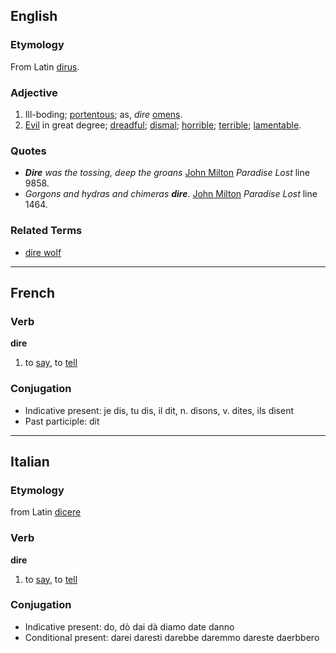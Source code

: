 ==English==
===Etymology===
From Latin [[dirus]].
===Adjective===
# Ill-boding; [[portentous]]; as, ''dire'' [[omen]]s.
# [[Evil]] in great degree; [[dreadful]]; [[dismal]]; [[horrible]]; [[terrible]]; [[lamentable]].

===Quotes===
* '''''Dire''' was the tossing, deep the groans'' [[John Milton]] ''Paradise Lost'' line 9858.
* ''Gorgons and hydras and chimeras '''dire'''''. [[John Milton]] ''Paradise Lost'' line 1464.

===Related Terms===
*[[dire wolf]]
----

==French==
===Verb===
'''dire'''

# to [[say]], to [[tell]]

===Conjugation===
*Indicative present: je dis, tu dis, il dit, n. disons, v. dites, ils disent
*Past participle: dit

----

==Italian==
===Etymology===
from Latin [[dicere]]

===Verb===
'''dire'''

#to [[say]], to [[tell]]

===Conjugation===
*Indicative present: do, dò dai dà diamo date danno
*Conditional present: darei daresti darebbe daremmo dareste daerbbero
